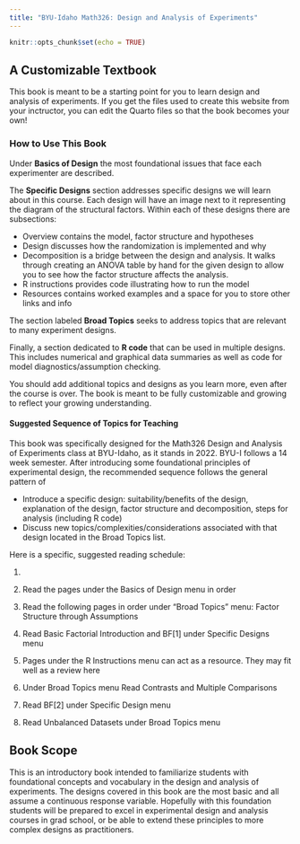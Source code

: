 ```yaml
---
title: "BYU-Idaho Math326: Design and Analysis of Experiments"
---
```


```r
knitr::opts_chunk$set(echo = TRUE)
```

## A Customizable Textbook

This book is meant to be a starting point for you to learn design and analysis of experiments. If you get the files used to create this website from your inctructor, you can edit the Quarto files so that the book becomes your own!

### How to Use This Book

Under **Basics of Design** the most foundational issues that face each experimenter are described.

The **Specific Designs** section addresses specific designs we will learn about in this course. Each design will have an image next to it representing the diagram of the structural factors. Within each of these designs there are subsections:

-   Overview contains the model, factor structure and hypotheses
-   Design discusses how the randomization is implemented and why
-   Decomposition is a bridge between the design and analysis. It walks through creating an ANOVA table by hand for the given design to allow you to see how the factor structure affects the analysis.
-   R instructions provides code illustrating how to run the model
-   Resources contains worked examples and a space for you to store other links and info

The section labeled **Broad Topics** seeks to address topics that are relevant to many experiment designs.

Finally, a section dedicated to **R code** that can be used in multiple designs. This includes numerical and graphical data summaries as well as code for model diagnostics/assumption checking.

You should add additional topics and designs as you learn more, even after the course is over. The book is meant to be fully customizable and growing to reflect your growing understanding.

#### Suggested Sequence of Topics for Teaching

This book was specifically designed for the Math326 Design and Analysis of Experiments class at BYU-Idaho, as it stands in 2022. BYU-I follows a 14 week semester. After introducing some foundational principles of experimental design, the recommended sequence follows the general pattern of

-   Introduce a specific design: suitability/benefits of the design, explanation of the design, factor structure and decomposition, steps for analysis (including R code)
-   Discuss new topics/complexities/considerations associated with that design located in the Broad Topics list.

Here is a specific, suggested reading schedule:

1.  

2.  Read the pages under the Basics of Design menu in order

3.  Read the following pages in order under "Broad Topics" menu: Factor Structure through Assumptions

4.  Read Basic Factorial Introduction and BF\[1\] under Specific Designs menu

5.  Pages under the R Instructions menu can act as a resource. They may fit well as a review here

6.  Under Broad Topics menu Read Contrasts and Multiple Comparisons

7.  Read BF\[2\] under Specific Design menu

8.  Read Unbalanced Datasets under Broad Topics menu

## Book Scope

This is an introductory book intended to familiarize students with foundational concepts and vocabulary in the design and analysis of experiments. The designs covered in this book are the most basic and all assume a continuous response variable. Hopefully with this foundation students will be prepared to excel in experimental design and analysis courses in grad school, or be able to extend these principles to more complex designs as practitioners.
